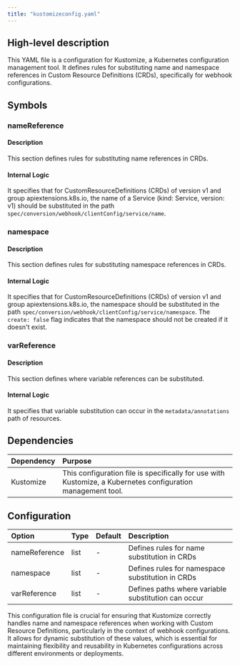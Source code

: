 ```yaml
---
title: "kustomizeconfig.yaml"
---
```


## High-level description
This YAML file is a configuration for Kustomize, a Kubernetes configuration management tool. It defines rules for substituting name and namespace references in Custom Resource Definitions (CRDs), specifically for webhook configurations.

## Symbols

### nameReference
#### Description
This section defines rules for substituting name references in CRDs.

#### Internal Logic
It specifies that for CustomResourceDefinitions (CRDs) of version v1 and group apiextensions.k8s.io, the name of a Service (kind: Service, version: v1) should be substituted in the path `spec/conversion/webhook/clientConfig/service/name`.

### namespace
#### Description
This section defines rules for substituting namespace references in CRDs.

#### Internal Logic
It specifies that for CustomResourceDefinitions (CRDs) of version v1 and group apiextensions.k8s.io, the namespace should be substituted in the path `spec/conversion/webhook/clientConfig/service/namespace`. The `create: false` flag indicates that the namespace should not be created if it doesn't exist.

### varReference
#### Description
This section defines where variable references can be substituted.

#### Internal Logic
It specifies that variable substitution can occur in the `metadata/annotations` path of resources.

## Dependencies
| Dependency | Purpose |
|:-----------|:--------|
| Kustomize | This configuration file is specifically for use with Kustomize, a Kubernetes configuration management tool. |

## Configuration
| Option | Type | Default | Description |
|:-------|:-----|:--------|:------------|
| nameReference | list | - | Defines rules for name substitution in CRDs |
| namespace | list | - | Defines rules for namespace substitution in CRDs |
| varReference | list | - | Defines paths where variable substitution can occur |

This configuration file is crucial for ensuring that Kustomize correctly handles name and namespace references when working with Custom Resource Definitions, particularly in the context of webhook configurations. It allows for dynamic substitution of these values, which is essential for maintaining flexibility and reusability in Kubernetes configurations across different environments or deployments.